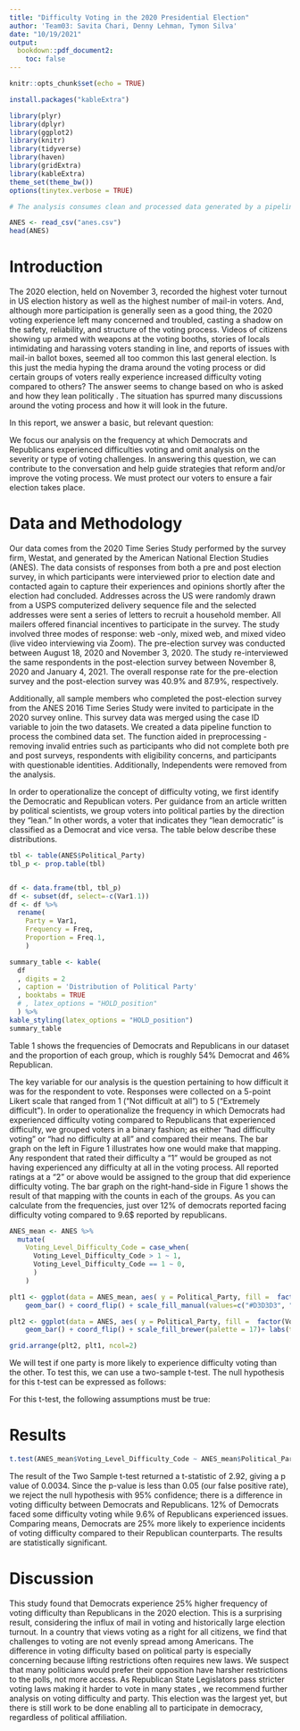 ```yaml
---
title: "Difficulty Voting in the 2020 Presidential Election"
author: 'Team03: Savita Chari, Denny Lehman, Tymon Silva'
date: "10/19/2021"
output:
  bookdown::pdf_document2: 
    toc: false
---
```


```r
knitr::opts_chunk$set(echo = TRUE)
```

```r
install.packages("kableExtra")
```

```r
library(plyr)
library(dplyr)
library(ggplot2) 
library(knitr)
library(tidyverse) 
library(haven)
library(gridExtra)
library(kableExtra)
theme_set(theme_bw())
options(tinytex.verbose = TRUE)
```


```r
# The analysis consumes clean and processed data generated by a pipeline process. The process consumes a huge data set, cleans it and processes it to make it usable for the analysis. In order to have a streamlined and optimal process, we have created a data pipeline which is run once every election year and the clean and processed data is used every time the analysis is conducted. This saves us a lot of time and resources.

ANES <- read_csv("anes.csv")
head(ANES)
```


# Introduction
The 2020 election, held on November 3, recorded the highest voter turnout in US election history as well as the highest number of mail-in voters.\footnote{https://www.newsweek.com/highest-voter-turnouts-history-us-elections-1545235} 
And, although more participation is generally seen as a good thing, the 2020 voting experience left many concerned and troubled, casting a shadow on the safety, reliability, and structure of the voting process. Videos of citizens showing up armed with weapons at the voting booths, stories of locals intimidating and harassing voters standing in line, and reports of issues with mail-in ballot boxes, seemed all too common this last general election\footnote{https://www.pewtrusts.org/en/research-and-analysis/blogs/stateline/2020/10/15/election-officials-prepare-for-voter-intimidation-threat}. Is this just the media hyping the drama around the voting process or did certain groups of voters really experience increased difficulty voting compared to others? The answer seems to change based on who is asked and how they lean politically \footnote{https://apnews.com/article/election-2020-ap-fact-check-joe-biden-donald-trump-technology-49a24edd6d10888dbad61689c24b05a5}. The situation has spurred many discussions around the voting process and how it will look in the future.

In this report, we answer a basic, but relevant question: 

\begin{quote}
  \textit{Did Democratic voters or Republican voters experience more difficulty voting in the 2020 election?}
\end{quote} 

We focus our analysis on the frequency at which Democrats and Republicans experienced difficulties voting and omit analysis on the severity or type of voting challenges. In answering this question, we can contribute to the conversation and help guide strategies that reform and/or improve the voting process. We must protect our voters to ensure a fair election takes place.

# Data and Methodology
Our data comes from the 2020 Time Series Study performed by the survey firm, Westat, and generated by the American National Election Studies (ANES). The data consists of responses from both a pre and post election survey, in which participants were interviewed prior to election date and contacted again to capture their experiences and opinions shortly after the election had concluded. Addresses across the US were randomly drawn from a USPS computerized delivery sequence file and the selected addresses were sent a series of letters to recruit a household member. All mailers offered financial incentives to participate in the survey. The study involved three modes of response: web -only, mixed web, and mixed video (live video interviewing via Zoom). The pre-election survey was conducted between August 18, 2020 and November 3, 2020. The study re-interviewed the same respondents  in the post-election survey between November 8, 2020 and January 4, 2021. The overall response rate for the pre-election survey and the post-election survey was 40.9% and 87.9%, respectively.

Additionally, all sample members who completed the post-election survey from the ANES 2016 Time Series Study were invited to participate in the 2020 survey online. This survey data was merged using the case ID variable to join the two datasets. We created a data pipeline function to process the combined data set. The function aided in preprocessing - removing invalid entries such as participants who did not complete both pre and post surveys, respondents with eligibility concerns, and participants with questionable identities. Additionally, Independents were removed from the analysis.   

In order to operationalize the concept of difficulty voting, we first identify the Democratic and Republican voters. Per guidance from an article written by political scientists\footnote{https://www.sciencedirect.com/journal/electoral-studies}, we group voters into political parties by the direction they "lean." In other words, a voter that indicates they "lean democratic" is classified as a Democrat and vice versa. The table below describe these distributions.

```r
tbl <- table(ANES$Political_Party)
tbl_p <- prop.table(tbl)


df <- data.frame(tbl, tbl_p)
df <- subset(df, select=-c(Var1.1))
df <- df %>% 
  rename(
    Party = Var1,
    Frequency = Freq,
    Proportion = Freq.1,
    )

summary_table <- kable(
  df
  , digits = 2
  , caption = 'Distribution of Political Party'
  , booktabs = TRUE
  # , latex_options = "HOLD_position"
  ) %>%
kable_styling(latex_options = "HOLD_position")
summary_table

```

Table 1 shows the frequencies of Democrats and Republicans in our dataset and the proportion of each group, which is roughly 54% Democrat and 46% Republican.

The key variable for our analysis is the question pertaining to how difficult it was for the respondent to vote. Responses were collected on a 5-point Likert scale that ranged from 1 ("Not difficult at all") to 5 ("Extremely difficult"). In order to operationalize the frequency in which Democrats had experienced difficulty voting compared to Republicans that experienced difficulty, we grouped voters in a binary fashion; as either "had difficulty voting" or "had no difficulty at all" and compared their means. The bar graph on the left in Figure 1 illustrates how one would make that mapping. Any respondent that rated their difficulty a "1" would be grouped as not having experienced any difficulty at all in the voting process. All reported ratings at a "2" or above would be assigned to the group that did experience difficulty voting. The bar graph on the right-hand-side in Figure 1 shows the result of that mapping with the counts in each of the groups. As you can calculate from the frequencies, just over 12% of democrats reported facing difficulty voting compared to 9.6$ reported by republicans.  

```r
ANES_mean <- ANES %>%
  mutate(
    Voting_Level_Difficulty_Code = case_when(
      Voting_Level_Difficulty_Code > 1 ~ 1,
      Voting_Level_Difficulty_Code == 1 ~ 0,
      )
    )
``` 

```r

plt1 <- ggplot(data = ANES_mean, aes( y = Political_Party, fill =  factor(Voting_Level_Difficulty_Code) ))  +  
    geom_bar() + coord_flip() + scale_fill_manual(values=c("#D3D3D3", "#900d09"))+ labs(title = "Partywise Who Faced Difficulty", x = "Number of Voters", y = "Political Party",fill="Level of Difficulty") + geom_text(stat='count',aes(label=..count..),vjust=-0.7)+labs( fill = "Faced Difficulty?") +scale_fill_manual(values=c("#B0C4DE", "#900d09"), labels = c("No", "Yes"))
```



```r
plt2 <- ggplot(data = ANES, aes( y = Political_Party, fill =  factor(Voting_Level_Difficulty_Code) ))  +  
    geom_bar() + coord_flip() + scale_fill_brewer(palette = 17)+ labs(title = "Partywise Level of Difficulty", x = "Number of Voters", y = "Political Party",fill="Level of Difficulty")

```

```r
grid.arrange(plt2, plt1, ncol=2)
```

We will test if one party is more likely to experience difficulty voting than the other. To test this, we can use a two-sample t-test. The null hypothesis for this t-test can be expressed as follows:

\begin{quote}

\textbf{Null Hypothesis:} \textit{The probability that a Democratic voter experiences some difficulty during their voting process is equal to the probability that a Republican voter experiences some difficulty during their voting process.}

\end{quote}

For this t-test, the following assumptions must be true:

\begin{enumerate}
  \item \textbf{i.i.d. data}  First, data must be generated via an iid process (Independent and Identically Distributed). The ANES 2020 survey merged data from a panel, which was comprised of participants in the ANES 2016 survey. This is a concern when validating that the data be identically distributed, since the year in which these surveys were administered differs greatly. However, for the purposes of this study, we will assume the impact of this possible violation is negligible. 

  \item \textbf{Metric scale}  Even though our raw data includes ordinal variables, we have transformed them to binary form.  A binary variable qualifies as metric data because there is only a single interval, which goes from zero to 1.
  
  \item \textbf{Sufficient normality} Even after removing ineligible respondents, the sample contains sufficient size (n$\approx$5600). As a general rule of thumb, when n > 30 the distribution of the sampling statistic approaches the normal distribution per the Central Limit Theorem.
\end{enumerate}
# Results
```r

t.test(ANES_mean$Voting_Level_Difficulty_Code ~ ANES_mean$Political_Party)

```
The result of the Two Sample t-test returned a t-statistic of 2.92, giving a p value of 0.0034. Since the p-value is less than 0.05 (our false positive rate), we reject the null hypothesis with 95% confidence; there is a difference in voting difficulty between Democrats and Republicans. 12% of Democrats faced some difficulty voting while 9.6% of Republicans experienced issues. Comparing means, Democrats are 25% more likely to experience incidents of voting difficulty compared to their Republican counterparts. The results are statistically significant.


# Discussion
This study found that Democrats experience 25% higher frequency of voting difficulty than Republicans in the 2020 election. This is a surprising result, considering the influx of mail in voting and historically large election turnout. In a country that views voting as a right for all citizens, we find that challenges to voting are not evenly spread among Americans. The difference in voting difficulty based on political party is especially concerning because lifting restrictions often requires new laws. We suspect that many politicians would prefer their opposition have harsher restrictions to the polls, not more access. As Republican State Legislators pass stricter voting laws making it harder to vote in many states \footnote{https://www.usnews.com/news/best-states/articles/2021-07-02/17-states-have-passed-restrictive-voting-laws-this-year-report-says}, we recommend further analysis on voting difficulty and party. This election was the largest yet, but there is still work to be done enabling all to participate in democracy, regardless of political affiliation.
